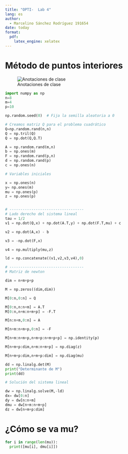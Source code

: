 ```yaml
---
title: "OPTI-  Lab 4"
lang: es
author: 
  - Marcelino Sánchez Rodríguez 191654
date: today
format:
  pdf:
    latex_engine: xelatex
---
```


# Método de puntos interiores

![Anotaciones de clase](anotaciones.jpeg "Anotaciones de clase")


```python
import numpy as np
n=8
m=4
p=10

np.random.seed(0)  # Fija la semilla aleatoria a 0

# Creamos matriz Q para el problema cuadrático
Q=np.random.rand(n,n)
Q = np.tril(Q)
Q = np.dot(Q,Q.T)

A = np.random.rand(m,n)
b = np.ones(m)
F = np.random.rand(p,n)
d = np.random.rand(p)
c = np.ones(n)

# Variables iniciales

x = np.ones(n)
y= np.ones(m)
mu = np.ones(p)
z = np.ones(p)


# ----------------------------------
# Lado derecho del sistema lineal
tau = 1/2
v1 = np.dot(Q,x) + np.dot(A.T,y) + np.dot(F.T,mu) + c

v2 = np.dot(A,x) - b

v3 = -np.dot(F,x)

v4 = np.multiply(mu,z)

ld = np.concatenate((v1,v2,v3,v4),0)

# ----------------------------------
# Matriz de newton

dim = n+m+p+p

M = np.zeros((dim,dim))

M[0:n,0:n] = Q

M[0:n,n:n+m] = A.T
M[0:n,n+m:n+m+p] = -F.T

M[n:n+m,0:n] = A

M[n+m:n+m+p,0:n] = -F

M[n+m:n+m+p,n+m+p:n+m+p+p] = np.identity(p)

M[n+m+p:dim,n+m:n+m+p] = np.diag(z)

M[n+m+p:dim,n+m+p:dim] = np.diag(mu)

dd = np.linalg.det(M)
print("Determinante de M")
print(dd)

# Solución del sistema lineal

dw = np.linalg.solve(M,-ld)
dx= dw[0:n]
dy = dw[n:n+m]
dmu = dw[n+m:n+m+p]
dz = dw[n+m+p:dim]
```

# ¿Cómo se va mu?
```python
for i in range(len(mu)):
  print([mu[i], dmu[i]])
```

